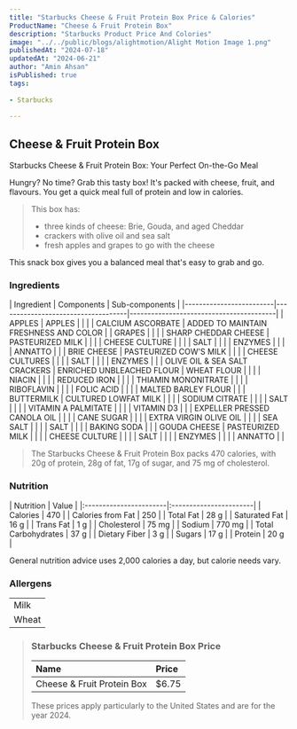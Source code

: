 ```yaml
---
title: "Starbucks Cheese & Fruit Protein Box Price & Calories"
ProductName: "Cheese & Fruit Protein Box" 
description: "Starbucks Product Price And Colories"
image: "../../public/blogs/alightmotion/Alight Motion Image 1.png"
publishedAt: "2024-07-18"
updatedAt: "2024-06-21"
author: "Amin Ahsan"
isPublished: true
tags:
                 
- Starbucks
      
---
```


## Cheese & Fruit Protein Box 

Starbucks Cheese & Fruit Protein Box: Your Perfect On-the-Go Meal

Hungry? No time? Grab this tasty box! It's packed with cheese, fruit, and flavours. You get a quick meal full of protein and low in calories.

> This box has:
> - three kinds of cheese: Brie, Gouda, and aged Cheddar
> - crackers with olive oil and sea salt 
> - fresh apples and grapes to go with the cheese 

This snack box gives you a balanced meal that's easy to grab and go.



<style jsx>{`
  .table-container {
    overflow-x: auto;
    position: relative;
  }
  .table-container table {
    border-collapse: collapse;
    width: 30%;
  }
  .table-container th,
  .table-container td {
    border: 1px solid #ddd;
    padding: 2px;
    min-width: 30px;
    font-size: 11px;
  }
  .table-container th:first-child,
  .table-container td:first-child {
    position: sticky;
    left: 0;
    background-color: white;
    z-index: 1;
  }
  @media (max-width: 768px) {
    .table-container th:not(:first-child),
    .table-container td:not(:first-child) {
      min-width: 50px;
    }
  }
`}</style>


### Ingredients
<div style={{ overflowX: 'scroll' }}>
| Ingredient              | Components                         | Sub-components                          |
|-------------------------|------------------------------------|-----------------------------------------|
| APPLES                  | APPLES                             |                                         |
|                         | CALCIUM ASCORBATE                  | ADDED TO MAINTAIN FRESHNESS AND COLOR   |
| GRAPES                  |                                    |                                         |
| SHARP CHEDDAR CHEESE    | PASTEURIZED MILK                   |                                         |
|                         | CHEESE CULTURE                     |                                         |
|                         | SALT                               |                                         |
|                         | ENZYMES                            |                                         |
|                         | ANNATTO                            |                                         |
| BRIE CHEESE             | PASTEURIZED COW'S MILK             |                                         |
|                         | CHEESE CULTURES                    |                                         |
|                         | SALT                               |                                         |
|                         | ENZYMES                            |                                         |
| OLIVE OIL & SEA SALT CRACKERS | ENRICHED UNBLEACHED FLOUR   | WHEAT FLOUR                             |
|                         |                                    | NIACIN                                  |
|                         |                                    | REDUCED IRON                            |
|                         |                                    | THIAMIN MONONITRATE                     |
|                         |                                    | RIBOFLAVIN                              |
|                         |                                    | FOLIC ACID                              |
|                         |                                    | MALTED BARLEY FLOUR                     |
|                         | BUTTERMILK                         | CULTURED LOWFAT MILK                    |
|                         |                                    | SODIUM CITRATE                          |
|                         |                                    | SALT                                   |
|                         |                                    | VITAMIN A PALMITATE                     |
|                         |                                    | VITAMIN D3                              |
|                         | EXPELLER PRESSED CANOLA OIL        |                                         |
|                         | CANE SUGAR                         |                                         |
|                         | EXTRA VIRGIN OLIVE OIL             |                                         |
|                         | SEA SALT                           |                                         |
|                         | SALT                               |                                         |
|                         | BAKING SODA                        |                                         |
| GOUDA CHEESE            | PASTEURIZED MILK                   |                                         |
|                         | CHEESE CULTURE                     |                                         |
|                         | SALT                               |                                         |
|                         | ENZYMES                            |                                         |
|                         | ANNATTO                            |                                         |
</div>

> The Starbucks Cheese & Fruit Protein Box packs 470 calories, with 20g of protein, 28g of fat, 17g of sugar, and 75 mg of cholesterol.

### Nutrition
<div style={{ overflowX: 'scroll' }}>
    | Nutrition              | Value                  |  
    |:-----------------------|:-----------------------|
    | Calories               | 470                    |  
    | Calories from Fat      | 250                    |  
    | Total Fat              | 28 g                   |  
    | Saturated Fat          | 16 g                   |  
    | Trans Fat              | 1 g                    |  
    | Cholesterol            | 75 mg                  |  
    | Sodium                 | 770 mg                 |  
    | Total Carbohydrates    | 37 g                   |  
    | Dietary Fiber          | 3 g                    |  
    | Sugars                 | 17 g                   |  
    | Protein                | 20 g                   |  
</div>

General nutrition advice uses 2,000 calories a day, but calorie needs vary.

### Allergens
|                      |
|----------------------|
| Milk                 |
| Wheat                |

> ### Starbucks Cheese & Fruit Protein Box Price
> 
> | Name                         | Price |
> |:-----------------------------|:------|
> | Cheese & Fruit Protein Box   | $6.75 |
> 
> These prices apply particularly to the United States and are for the year 2024. 